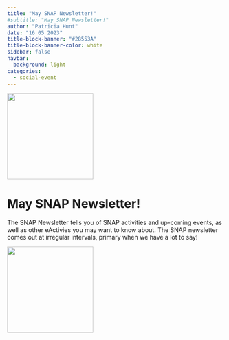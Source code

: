 ```yaml
---
title: "May SNAP Newsletter!"
#subtitle: "May SNAP Newsletter!"
author: "Patricia Hunt"
date: "16 05 2023"
title-block-banner: "#28553A"
title-block-banner-color: white
sidebar: false
navbar:
  background: light
categories: 
  - social-event
---
```

<style>
.quarto-title > h1.title, p.subtitle {
  padding-left: 190px; # prevent long titles (and subtitles) from overlapping logo
}
.quarto-categories {
  padding-left: 110px; # (mostly) prevent categories from overlapping the logo
}
</style>

![](thumbnail1.png){height=200 fig-align="center"}

<h1>May SNAP Newsletter!</h1>

The SNAP Newsletter tells you of SNAP activities and up-coming events, as well as other eActivies you may want to know about.  The SNAP newsletter comes out at irregular intervals, primary when we have a lot to say!

![](may2023_newsletter.png){height=200 fig-align="center"}
